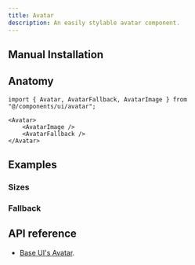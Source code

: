 ```yaml
---
title: Avatar
description: An easily stylable avatar component.
---
```


<ComponentPreview name="examples/avatar/avatar-demo" />

## Manual Installation

<ComponentSource name="ui/avatar" />

## Anatomy

```tsx
import { Avatar, AvatarFallback, AvatarImage } from "@/components/ui/avatar";
```

```tsx
<Avatar>
	<AvatarImage />
	<AvatarFallback />
</Avatar>
```

## Examples

### Sizes
<ComponentPreview name="examples/avatar/avatar-sizes" />

### Fallback
<ComponentPreview name="examples/avatar/avatar-fallback" />

## API reference

- [Base UI's Avatar](https://base-ui.com/react/components/avatar#api-reference).
